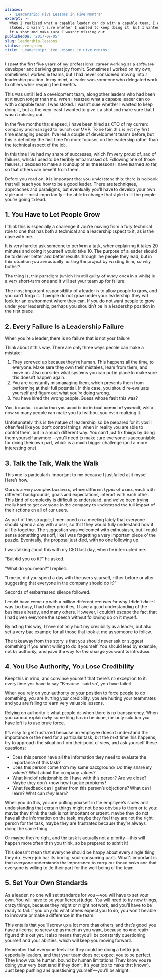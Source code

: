 ```yaml
---
aliases:
  - 'Leadership: Five Lessons in Five Months'
excerpt: >-
  When I realized what a capable leader can do with a capable team, I was
  stoked. I wasn't sure whether I wanted to keep doing it, but I wanted to give
  it a shot and make sure I wasn't missing out.
publishedOn: '2017-09-05'
slug: leadership-lessons
status: evergreen
title: 'Leadership: Five Lessons in Five Months'
---
```

I spent the first five years of my professional career working as a software developer and deriving great joy from it. Sometimes I worked on my own, sometimes I worked in teams, but I had never considered moving into a leadership position. In my mind, a leader was someone who delegated work to others while reaping the benefits.

This was until I led a development team, along other leaders who had been at it much longer than me. When I realized what a capable leader can do with a capable team, I was stoked. I wasn’t sure whether I wanted to keep doing it, but at the very least I wanted to give it a shot and make sure that I wasn’t missing out.

In the five months that elapsed, I have been hired as CTO of my current company and managed to launch our MVP. To be fair, this is not my first time managing people: I’ve led a couple of development teams before, but this is definitely the first time I’m more focused on the leadership rather than the technical aspect of the job.

In this time I’ve had my share of successes, which I’m very proud of, and of failures, which I used to be terribly embarrassed of. Following one of those failures, I decided to make a roundup of all the lessons I have learned so far, so that others can benefit from them.

Before you read on, it is important that you understand this: there is no book that will teach you how to be a good leader. There are techniques, approaches and paradigms, but eventually you’ll have to develop your own style and — most importantly — be able to change that style to fit the people you’re going to lead.

## 1\. You Have to Let People Grow

I think this is especially a challenge if you’re moving from a fully technical role to one that has both a technical and a leadership aspect to it, as is the case with me.

It is very hard to ask someone to perform a task, when explaining it takes 20 minutes and doing it yourself would take 10. The purpose of a leader should be to deliver better and better results through the people they lead, but in this situation you are actually hurting the project by wasting time, so why bother?

The thing is, this paradigm (which I’m still guilty of every once in a while) is a very short-term one and it will set your team up for failure.

The most important responsibility of a leader is to allow people to grow, and you can’t forgo it. If people do not grow under your leadership, they will look for an environment where they can. If _you_ do not want people to grow under your leadership, perhaps you shouldn’t be in a leadership position in the first place.

## 2\. Every Failure Is a Leadership Failure

When you’re a leader, there is no failure that is not your failure.

Think about it this way. There are only three ways people can make a mistake:

1. They screwed up because they’re human. This happens all the time, to everyone. Make sure they own their mistakes, learn from them, and move on. Also consider what systems you can put in place to make sure this doesn’t happen again.
2. You are constantly mismanaging them, which prevents them from performing at their full potential. In this case, you should re-evaluate yourself and figure out what you’re doing wrong.
3. You have hired the wrong people. Guess whose fault this was?

Yes, it sucks. It sucks that you used to be in total control of yourself, while now so many people can make you fail without you even realizing it.

Unfortunately, this is the nature of leadership, so be prepared for it: you’ll often feel like you don’t control things, when in reality you are able to control them, but in a much different way. You can’t just fix things by doing them yourself anymore — you’ll need to make sure everyone is accountable for doing their own part, which is a much bigger challenge (and a more interesting one).

## 3\. Talk the Talk, Walk the Walk

This one is particularly important to me because I just failed at it myself. Here’s how.

Ours is a very complex business, where different types of users, each with different backgrounds, goals and expectations, interact with each other. This kind of complexity is difficult to understand, and we’ve been trying really hard to get everyone in the company to understand the full impact of their actions on all of our users.

As part of this struggle, I mentioned on a meeting lately that everyone should spend a day with a user, so that they would fully understand how it all fits together. The suggestion was welcomed with enthusiasm, but I could sense something was off, like I was forgetting a very important piece of the puzzle. Eventually, the proposal just died, with no one following up.

I was talking about this with my CEO last day, when he interrupted me.

“But did you do it?” he asked.

“What do you mean?” I replied.

“I mean, did you spend a day with the users yourself, either before or after suggesting that everyone in the company should do it?”

Seconds of embarrassed silence followed.

I could have come up with a million different excuses for why I didn’t do it: I was too busy, I had other priorities, I have a good understanding of the business already, and many others. However, I couldn’t escape the fact that I had given eveyrone the speech without following up on it myself.

By acting this way, I have not only hurt my credibility as a leader, but also set a very bad example for all those that look at me as someone to follow.

The takeaway from this story is that you should never ask or suggest something if you aren’t willing to do it yourself. You should lead by example, not by authority, and pave the way for the change you want to introduce.

## 4\. You Use Authority, You Lose Credibility

Keep this in mind, and convince yourself that there’s no exception to it: every time you have to say “Because I said so”, you have failed.

When you rely on your authority or your position to force people to do something, you are hurting your credibility, you are hurting your teammates and you are failing to learn very valuable lessons.

Relying on authority is what people do when there is no transparency. When you cannot explain _why_ something has to be done, the only solution you have left is to use brute force.

It’s easy to get frustrated because an employee doesn’t understand the importance or the need for a particular task, but the next time this happens, try to approach the situation from their point of view, and ask yourself these questions:

- Does this person have all the information they need to evaluate the importance of this task?
- Does this person come from my same background? Do they share my values? What about the company values?
- What kind of relationship do I have with this person? Are we close? Maybe they don’t know how I tackle problems?
- What feedback can I gather from this person’s objections? What can I learn? What can _they_ learn?

When you do this, you are putting yourself in the employee’s shoes and understanding that certain things might not be so obvious to them or to you: maybe they think the task is not important or urgent, maybe they do not have all the information on the task, maybe they feel they are not the right person for the task, maybe they are frustrated because they’re always doing the same thing…

Or maybe they’re right, and the task is actually not a priority — this will happen more often than you think, so be prepared to admit it!

This doesn’t mean that everyone should be happy about every single thing they do. Every job has its boring, soul-consuming parts. What’s important is that everyone understands the importance to carry out those tasks and that everyone is willing to do their part for the well-being of the team.

## 5\. Set Your Own Standards

As a leader, no one will set standards for you — you will have to set your own. You will have to be your fiercest judge. You will need to try new things, crazy things, because they might or might not work, and you’ll have to be ready to fail. If you only do what others expect you to do, you won’t be able to innovate or make a difference in the team.

This entails that you’ll screw up a lot more than others, and that’s good: you have a license to screw up as much as you want, because no one really figured this out yet. It also means that you’ll be constantly questioning yourself and your abilities, which will keep you moving forward.

Remember that everyone feels like they could be doing a better job, especially leaders, and that your team does not expect you to be perfect. They know you’re human, bound by human limitations. They know you’re doing your very best (and if they don’t, it’s your job to make that known). Just keep pushing and questioning yourself — you’ll be alright.

